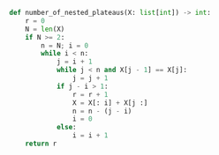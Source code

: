 ```Python
def number_of_nested_plateaus(X: list[int]) -> int:
	r = 0
	N = len(X)
	if N >= 2:
		n = N; i = 0
		while i < n:
			j = i + 1
			while j < n and X[j - 1] == X[j]:
				j = j + 1
			if j - i > 1:
				r = r + 1
				X = X[: i] + X[j :]
				n = n - (j - i)
				i = 0
			else:
				i = i + 1
	return r
```
